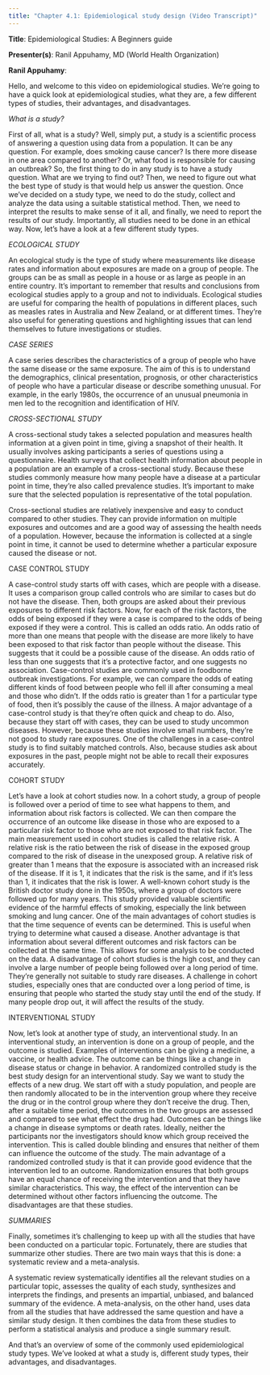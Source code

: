 ```yaml
---
title: "Chapter 4.1: Epidemiological study design (Video Transcript)"
---
```


**Title**: Epidemiological Studies: A Beginners guide

**Presenter(s)**: Ranil Appuhamy, MD (World Health Organization)

**Ranil Appuhamy**:

Hello, and welcome to this video on epidemiological studies. We're going to have a quick look at epidemiological studies, what they are, a few different types of studies, their advantages, and disadvantages.

*What is a study?*

First of all, what is a study? Well, simply put, a study is a scientific process of answering a question using data from a population. It can be any question. For example, does smoking cause cancer? Is there more disease in one area compared to another? Or, what food is responsible for causing an outbreak? So, the first thing to do in any study is to have a study question. What are we trying to find out? Then, we need to figure out what the best type of study is that would help us answer the question. Once we've decided on a study type, we need to do the study, collect and analyze the data using a suitable statistical method. Then, we need to interpret the results to make sense of it all, and finally, we need to report the results of our study. Importantly, all studies need to be done in an ethical way. Now, let's have a look at a few different study types.

*ECOLOGICAL STUDY*

An ecological study is the type of study where measurements like disease rates and information about exposures are made on a group of people. The groups can be as small as people in a house or as large as people in an entire country. It's important to remember that results and conclusions from ecological studies apply to a group and not to individuals. Ecological studies are useful for comparing the health of populations in different places, such as measles rates in Australia and New Zealand, or at different times. They're also useful for generating questions and highlighting issues that can lend themselves to future investigations or studies.

*CASE SERIES*

A case series describes the characteristics of a group of people who have the same disease or the same exposure. The aim of this is to understand the demographics, clinical presentation, prognosis, or other characteristics of people who have a particular disease or describe something unusual. For example, in the early 1980s, the occurrence of an unusual pneumonia in men led to the recognition and identification of HIV.

*CROSS-SECTIONAL STUDY*

A cross-sectional study takes a selected population and measures health information at a given point in time, giving a snapshot of their health. It usually involves asking participants a series of questions using a questionnaire. Health surveys that collect health information about people in a population are an example of a cross-sectional study. Because these studies commonly measure how many people have a disease at a particular point in time, they're also called prevalence studies. It's important to make sure that the selected population is representative of the total population.

Cross-sectional studies are relatively inexpensive and easy to conduct compared to other studies. They can provide information on multiple exposures and outcomes and are a good way of assessing the health needs of a population. However, because the information is collected at a single point in time, it cannot be used to determine whether a particular exposure caused the disease or not.

CASE CONTROL STUDY

A case-control study starts off with cases, which are people with a disease. It uses a comparison group called controls who are similar to cases but do not have the disease. Then, both groups are asked about their previous exposures to different risk factors. Now, for each of the risk factors, the odds of being exposed if they were a case is compared to the odds of being exposed if they were a control. This is called an odds ratio. An odds ratio of more than one means that people with the disease are more likely to have been exposed to that risk factor than people without the disease. This suggests that it could be a possible cause of the disease. An odds ratio of less than one suggests that it's a protective factor, and one suggests no association. Case-control studies are commonly used in foodborne outbreak investigations. For example, we can compare the odds of eating different kinds of food between people who fell ill after consuming a meal and those who didn't. If the odds ratio is greater than 1 for a particular type of food, then it's possibly the cause of the illness. A major advantage of a case-control study is that they're often quick and cheap to do. Also, because they start off with cases, they can be used to study uncommon diseases. However, because these studies involve small numbers, they're not good to study rare exposures. One of the challenges in a case-control study is to find suitably matched controls. Also, because studies ask about exposures in the past, people might not be able to recall their exposures accurately.

COHORT STUDY

Let's have a look at cohort studies now. In a cohort study, a group of people is followed over a period of time to see what happens to them, and information about risk factors is collected. We can then compare the occurrence of an outcome like disease in those who are exposed to a particular risk factor to those who are not exposed to that risk factor. The main measurement used in cohort studies is called the relative risk. A relative risk is the ratio between the risk of disease in the exposed group compared to the risk of disease in the unexposed group. A relative risk of greater than 1 means that the exposure is associated with an increased risk of the disease. If it is 1, it indicates that the risk is the same, and if it's less than 1, it indicates that the risk is lower. A well-known cohort study is the British doctor study done in the 1950s, where a group of doctors were followed up for many years. This study provided valuable scientific evidence of the harmful effects of smoking, especially the link between smoking and lung cancer. One of the main advantages of cohort studies is that the time sequence of events can be determined. This is useful when trying to determine what caused a disease. Another advantage is that information about several different outcomes and risk factors can be collected at the same time. This allows for some analysis to be conducted on the data. A disadvantage of cohort studies is the high cost, and they can involve a large number of people being followed over a long period of time. They're generally not suitable to study rare diseases. A challenge in cohort studies, especially ones that are conducted over a long period of time, is ensuring that people who started the study stay until the end of the study. If many people drop out, it will affect the results of the study.

INTERVENTIONAL STUDY

Now, let's look at another type of study, an interventional study. In an interventional study, an intervention is done on a group of people, and the outcome is studied. Examples of interventions can be giving a medicine, a vaccine, or health advice. The outcome can be things like a change in disease status or change in behavior. A randomized controlled study is the best study design for an interventional study. Say we want to study the effects of a new drug. We start off with a study population, and people are then randomly allocated to be in the intervention group where they receive the drug or in the control group where they don't receive the drug. Then, after a suitable time period, the outcomes in the two groups are assessed and compared to see what effect the drug had. Outcomes can be things like a change in disease symptoms or death rates. Ideally, neither the participants nor the investigators should know which group received the intervention. This is called double blinding and ensures that neither of them can influence the outcome of the study. The main advantage of a randomized controlled study is that it can provide good evidence that the intervention led to an outcome. Randomization ensures that both groups have an equal chance of receiving the intervention and that they have similar characteristics. This way, the effect of the intervention can be determined without other factors influencing the outcome. The disadvantages are that these studies.

*SUMMARIES*

Finally, sometimes it's challenging to keep up with all the studies that have been conducted on a particular topic. Fortunately, there are studies that summarize other studies. There are two main ways that this is done: a systematic review and a meta-analysis.

A systematic review systematically identifies all the relevant studies on a particular topic, assesses the quality of each study, synthesizes and interprets the findings, and presents an impartial, unbiased, and balanced summary of the evidence. A meta-analysis, on the other hand, uses data from all the studies that have addressed the same question and have a similar study design. It then combines the data from these studies to perform a statistical analysis and produce a single summary result.

And that's an overview of some of the commonly used epidemiological study types. We've looked at what a study is, different study types, their advantages, and disadvantages.
